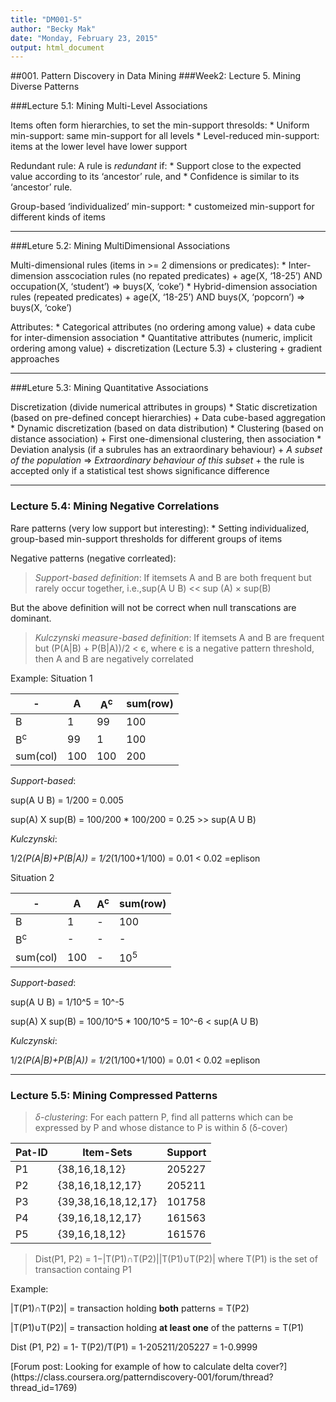 ```yaml
---
title: "DM001-5"
author: "Becky Mak"
date: "Monday, February 23, 2015"
output: html_document
---
```

##001. Pattern Discovery in Data Mining
###Week2: Lecture 5. Mining Diverse Patterns

###Lecture 5.1: Mining Multi-Level Associations

Items often form hierarchies, to set the min-support thresolds:
* Uniform min-support: same min-support for all levels
* Level-reduced min-support: items at the lower level have lower support

Redundant rule: A rule is *redundant* if:
 * Support close to the expected value according to its 'ancestor' rule, and
 * Confidence is similar to its 'ancestor' rule.

Group-based 'individualized' min-support:
 * customeized min-support for different kinds of items
 
 ---
 
###Leture 5.2: Mining MultiDimensional Associations
 
Multi-dimensional rules (items in >= 2 dimensions or predicates):
 * Inter-dimension asscociation rules (no repated predicates)
   + age(X, '18-25') AND occupation(X, 'student') => buys(X, 'coke')
 * Hybrid-dimension association rules (repeated predicates)
   + age(X, '18-25') AND buys(X, 'popcorn')       => buys(X, 'coke')

Attributes:
 * Categorical attributes (no ordering among value)
   + data cube for inter-dimension association
 * Quantitative attributes (numeric, implicit ordering among value)
   + discretization (Lecture 5.3)
   + clustering
   + gradient approaches 

---

###Leture 5.3:  Mining Quantitative Associations

Discretization (divide numerical attributes in groups)
 * Static discretization (based on pre-defined concept hierarchies)
   + Data cube-based aggregation
 * Dynamic discretization (based on data distribution)
 * Clustering (based on distance association)
   + First one-dimensional clustering, then association
 * Deviation analysis (if a subrules has an extraordinary behaviour)
   + *A subset of the population* => *Extraordinary behaviour of this subset*
   + the rule is accepted only if a statistical test shows significance difference

---

### Lecture 5.4: Mining Negative Correlations
Rare patterns (very low support but interesting):
 * Setting individualized, group-based min-support thresholds for different groups of items

Negative patterns (negative corrleated):

> *Support-based definition*: 
> If itemsets A and B are both frequent but rarely occur together, 
> i.e.,sup(A U B) << sup (A) × sup(B)

But the above definition will not be correct when null transcations are dominant.

> *Kulczynski measure-based definition*: 
> If itemsets A and B are frequent but 
> (P(A|B) + P(B|A))/2 < є, where є is a negative pattern threshold, 
> then A and B are negatively correlated

Example:
Situation 1


-|A|A^c^|sum(row)
---|---|---|---
B|1|99|100
B^c^|99|1|100
sum(col)|100|100|200


*Support-based*:

sup(A U B) = 1/200 = 0.005

sup(A) X sup(B) = 100/200 * 100/200 = 0.25 >> sup(A U B) 

*Kulczynski*:

1/2*(P(A|B)+P(B|A)) = 1/2*(1/100+1/100) = 0.01 < 0.02 =eplison

Situation 2

-|A|A^c^|sum(row)
---|---|---|---
B|1|-|100
B^c^|-|-|-
sum(col)|100|-|10^5^

*Support-based*:

sup(A U B) = 1/10^5 = 10^-5

sup(A) X sup(B) = 100/10^5 * 100/10^5 = 10^-6 < sup(A U B) 

*Kulczynski*:

1/2*(P(A|B)+P(B|A)) = 1/2*(1/100+1/100) = 0.01 < 0.02 =eplison

---

### Lecture 5.5: Mining Compressed Patterns

> *δ-clustering*: 
> For each pattern P, find all patterns
> which can be expressed by P and whose distance to P is within δ (δ-cover)

Pat-ID |Item-Sets|Support
---|---|---
P1 |{38,16,18,12} |205227
P2 |{38,16,18,12,17} |205211
P3 |{39,38,16,18,12,17} |101758
P4 |{39,16,18,12,17} |161563
P5 |{39,16,18,12} |161576

> Dist(P1, P2) = 1−|T(P1)∩T(P2)||T(P1)∪T(P2)| where T(P1) is the set of transaction containg P1

Example:

|T(P1)∩T(P2)| = transaction holding **both** patterns = T(P2)

|T(P1)∪T(P2)| = transaction holding **at least one** of the patterns = T(P1)

Dist (P1, P2) = 1- T(P2)/T(P1) = 1-205211/205227 = 1-0.9999

[Forum post: Looking for example of how to calculate delta cover?]
(https://class.coursera.org/patterndiscovery-001/forum/thread?thread_id=1769)

